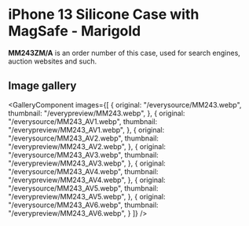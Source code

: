 
# iPhone 13 Silicone Case with MagSafe - Marigold

<Callout type='info' emoji='👉🏻'>**MM243ZM/A** is an order number of this case, used for search engines, auction websites and such.</Callout>

## Image gallery

<GalleryComponent
    images={[
      {
        original: "/everysource/MM243.webp",
        thumbnail: "/everypreview/MM243.webp",
      },
      {
        original: "/everysource/MM243_AV1.webp",
        thumbnail: "/everypreview/MM243_AV1.webp",
      },
      {
        original: "/everysource/MM243_AV2.webp",
        thumbnail: "/everypreview/MM243_AV2.webp",
      },
      {
        original: "/everysource/MM243_AV3.webp",
        thumbnail: "/everypreview/MM243_AV3.webp",
      },
      {
        original: "/everysource/MM243_AV4.webp",
        thumbnail: "/everypreview/MM243_AV4.webp",
      },
      {
        original: "/everysource/MM243_AV5.webp",
        thumbnail: "/everypreview/MM243_AV5.webp",
      },
      {
        original: "/everysource/MM243_AV6.webp",
        thumbnail: "/everypreview/MM243_AV6.webp",
      }
    ]}
  />
